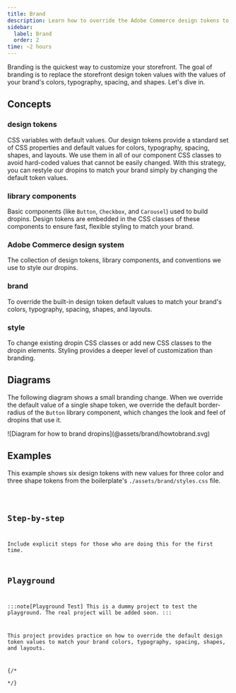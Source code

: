 ```yaml
---
title: Brand
description: Learn how to override the Adobe Commerce design tokens to match your brand.
sidebar:
  label: Brand
  order: 2
time: ~2 hours
---
```



Branding is the quickest way to customize your storefront. The goal of branding is to replace the storefront design token values with the values of your brand's colors, typography, spacing, and shapes. Let's dive in.

## Concepts

<Concepts>

### design tokens

CSS variables with default values. Our design tokens provide a standard set of CSS properties and default values for colors, typography, spacing, shapes, and layouts. We use them in all of our component CSS classes to avoid hard-coded values that cannot be easily changed. With this strategy, you can restyle our dropins to match your brand simply by changing the default token values.

<CodeImport code={base} title="All default design tokens" lang="css" frame="none" />

### library components

Basic components (like `Button`, `Checkbox`, and `Carousel`) used to build dropins. Design tokens are embedded in the CSS classes of these components to ensure fast, flexible styling to match your brand.

### Adobe Commerce design system

The collection of design tokens, library components, and conventions we use to style our dropins.

### brand

To override the built-in design token default values to match your brand's colors, typography, spacing, shapes, and layouts.

### style

To change existing dropin CSS classes or add new CSS classes to the dropin elements. Styling provides a deeper level of customization than branding.

</Concepts>

## Diagrams

The following diagram shows a small branding change. When we override the default value of a single shape token, we override the default border-radius of the `Button` library component, which changes the look and feel of dropins that use it.

<Diagram caption="How to override the dropin-design tokens.">
  ![Diagram for how to brand dropins](@assets/brand/howtobrand.svg)
</Diagram>

## Examples

This example shows six design tokens with new values for three color and three shape tokens from the boilerplate's `./assets/brand/styles.css` file.

<Code code={styles} lang="css" title="./assets/brand/styles.css" />

## Step-by-step

Include explicit steps for those who are doing this for the first time.

## Playground

:::note[Playground Test]
This is a dummy project to test the playground. The real project will be added soon.
:::

This project provides practice on how to override the default design token values to match your brand colors, typography, spacing, shapes, and layouts.

{/* <StackBlitz id="stackblitz-starters-pxk7lr" file="index.html,styles.css" /> */}
